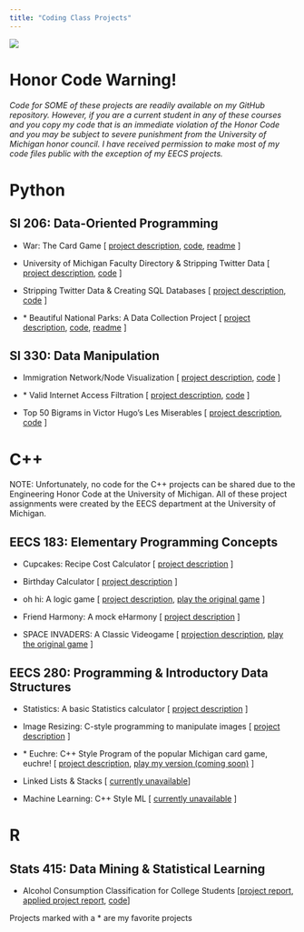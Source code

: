 ```yaml
---
title: "Coding Class Projects"
---
```

![](codephoto.png)

# **Honor Code Warning!** 

*Code for SOME of these projects are readily available on my GitHub repository. However, if you are a current student in any of these courses and you copy my code that is an immediate violation of the Honor Code and you may be subject to severe punishment from the University of Michigan honor council. I have received permission to make most of my code files public with the exception of my EECS projects.*


# **Python**


## SI 206: Data-Oriented Programming

- War: The Card Game [ [project description](), [code](), [readme]() ]

- University of Michigan Faculty Directory & Stripping Twitter Data [ [project description](), [code]() ]

- Stripping Twitter Data & Creating SQL Databases [ [project description](), [code]() ]

- \* Beautiful National Parks: A Data Collection Project [ [project description](), [code](), [readme]() ]
  
  
  
## SI 330: Data Manipulation

- Immigration Network/Node Visualization [ [project description](), [code]() ]

- \* Valid Internet Access Filtration [ [project description](), [code]() ]

- Top 50 Bigrams in Victor Hugo's Les Miserables [ [project description](), [code]() ]
  
  
  
  
# **C++**

NOTE: Unfortunately, no code for the C++ projects can be shared due to the Engineering Honor Code at the University of Michigan. All of these project assignments were created by the EECS department at the University of Michigan.

## EECS 183: Elementary Programming Concepts

- Cupcakes: Recipe Cost Calculator [ [project description]() ]

- Birthday Calculator [ [project description]() ]

- oh hi: A logic game [ [project description](), [play the original game](http://0hh1.com/) ]

- Friend Harmony: A mock eHarmony [ [project description]() ]

- SPACE INVADERS: A Classic Videogame [ [projection description](), [play the original game](http://www.pacxon4u.com/space-invaders/) ]
  
  
  
## EECS 280: Programming & Introductory Data Structures

- Statistics: A basic Statistics calculator [ [project description]() ]

- Image Resizing: C-style programming to manipulate images [ [project description]() ]

- \* Euchre: C++ Style Program of the popular Michigan card game, euchre! [ [project description](), [play my version (coming soon)]() ]

- Linked Lists & Stacks [ [currently unavailable]()]

- Machine Learning: C++ Style ML [ [currently unavailable]() ]
  
  
  
  
# **R**

## Stats 415: Data Mining & Statistical Learning

- Alcohol Consumption Classification for College Students [[project report](), [applied project report](), [code]()]





Projects marked with a * are my favorite projects


